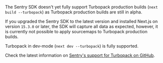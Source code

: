 <Expandable level="warning" title="Are you using Turbopack?">

The Sentry SDK doesn't yet fully support Turbopack production builds (`next build --turbopack`) as Turbopack production builds are still in alpha.

If you upgraded the Sentry SDK to the latest version and installed Next.js on version `15.3.0` or later, the SDK will capture all data as expected, however, it is currently not possible to apply sourcemaps to Turbopack production builds.

Turbopack in dev-mode (`next dev --turbopack`) is fully supported.

Check the latest information on [Sentry's support for Turbopack on GitHub](https://github.com/getsentry/sentry-javascript/issues/8105).

</Expandable>
